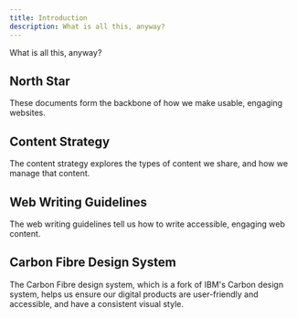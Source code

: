 ```yaml
---
title: Introduction
description: What is all this, anyway?
---
```


<PageDescription>

What is all this, anyway?

</PageDescription>

## North Star

These documents form the backbone of how we make usable, engaging websites.

## Content Strategy

The content strategy explores the types of content we share, and how we manage
that content.

## Web Writing Guidelines

The web writing guidelines tell us how to write accessible, engaging web
content.

## Carbon Fibre Design System

The Carbon Fibre design system, which is a fork of IBM's Carbon design system,
helps us ensure our digital products are user-friendly and accessible, and have
a consistent visual style.
